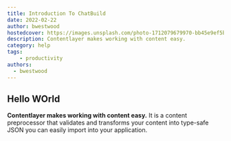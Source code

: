 ```yaml
---
title: Introduction To ChatBuild
date: 2022-02-22
author: bwestwood
hostedcover: https://images.unsplash.com/photo-1712079679970-bb45e9ef5b2a?q=80&w=2054&auto=format&fit=crop&ixlib=rb-4.0.3&ixid=M3wxMjA3fDB8MHxwaG90by1wYWdlfHx8fGVufDB8fHx8fA%3D%3D
description: Contentlayer makes working with content easy.
category: help
tags:
    - productivity
authors:
  - bwestwood
---
```


## Hello WOrld
**Contentlayer makes working with content easy.** It is a content preprocessor that validates and transforms your content into type-safe JSON you can easily import into your application.
